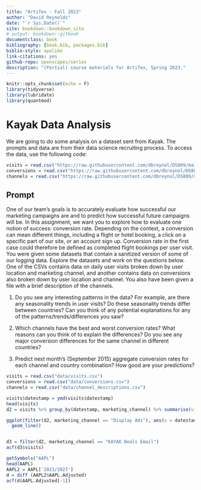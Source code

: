 ```yaml
--- 
title: "Artifex - Fall 2023"
author: "David Reynolds"
date: "`r Sys.Date()`"
site: bookdown::bookdown_site
# output: bookdown::gitbook
documentclass: book
bibliography: [book.bib, packages.bib]
biblio-style: apalike
link-citations: yes
github-repo: openscapes/series
description: "(Partial) course materials for Artifex, Spring 2023."
---
```


```r
knitr::opts_chunk$set(echo = F)
library(tidyverse)
library(lubridate)
library(quantmod)
```


# Kayak Data Analysis

We are going to do some analysis on a dataset sent from Kayak. The prompts and data are from their data science recruiting process. To access the data, use the following code:

```r
visits = read.csv("https://raw.githubusercontent.com/dbreynol/DS809/main/data/visits.csv")
conversions = read.csv("https://raw.githubusercontent.com/dbreynol/DS809/main/data/conversions.csv")
channels = read.csv("https://raw.githubusercontent.com/dbreynol/DS809/main/data/channel_descriptions.csv")
```

## Prompt 

One of our team's goals is to accurately evaluate how successful our marketing campaigns are and to predict how successful future campaigns will be. In this assignment, we want you to explore how to evaluate one notion of success: conversion rate. Depending on the context, a conversion can mean different things, including a flight or hotel booking, a click on a specific part of our site, or an account sign up. Conversion rate in the first case could therefore be defined as completed flight bookings per user visit.
You were given some datasets that contain a sanitized version of some of our logging data. Explore the datasets and work on the questions below. One of the CSVs contains data on daily user visits broken down by user location and marketing channel, and another contains data on conversions also broken down by user location and channel. You also have been given a file with a brief description of the channels.

1. Do you see any interesting patterns in the data? For example, are there any seasonality trends in user visits? Do these seasonality trends differ between countries? Can you think of any potential explanations for any of the patterns/trends/differences you saw?

2. Which channels have the best and worst conversion rates? What reasons can you think of to explain the differences? Do you see any major conversion differences for the same channel in different countries?

3. Predict next month's (September 2015) aggregate conversion rates for each channel and country combination? How good are your predictions?


```r
visits = read.csv("data/visits.csv")
conversions = read.csv("data/conversions.csv")
channels = read.csv("data/channel_descriptions.csv")
```


```r
visits$datestamp = ymd(visits$datestamp)
head(visits)
d2 = visits %>% group_by(datestamp, marketing_channel) %>% summarise(visits = sum(user_visits))

ggplot(filter(d2, marketing_channel == "Display Ads"), aes(x = datestamp, y = visits, color = marketing_channel)) + 
  geom_line()


d3 = filter(d2, marketing_channel == "KAYAK Deals Email")
acf(d3$visits)

getSymbols("AAPL")
head(AAPL)
AAPL2 = AAPL['2021/2023']
d = diff (AAPL2$AAPL.Adjusted) 
acf(d$AAPL.Adjusted[-1])
```



